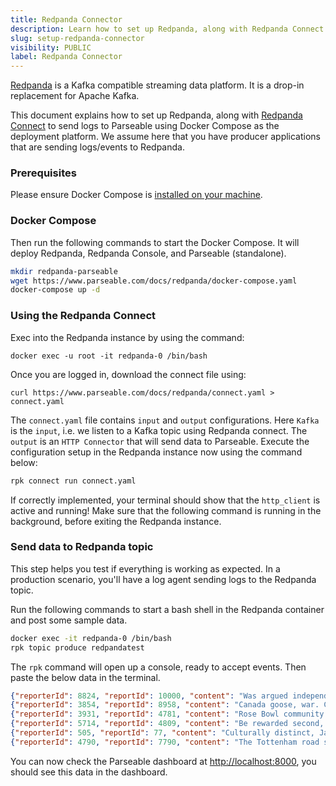 ```yaml
---
title: Redpanda Connector
description: Learn how to set up Redpanda, along with Redpanda Connect to send logs to Parseable.
slug: setup-redpanda-connector
visibility: PUBLIC
label: Redpanda Connector
---
```


<head>
<title>How to Set Up Redpanda Connector | Parseable</title>
<meta charSet="utf-8" />
<meta name="twitter:card" content="summary" />
</head>

[Redpanda](https://redpanda.com/) is a Kafka compatible streaming data platform. It is a drop-in replacement for Apache Kafka.

This document explains how to set up Redpanda, along with [Redpanda Connect](https://github.com/redpanda-data/connect) to send logs to Parseable using Docker Compose as the deployment platform. We assume here that you have producer applications that are sending logs/events to Redpanda.

### Prerequisites

Please ensure Docker Compose is [installed on your machine](https://docs.docker.com/compose/install/).

### Docker Compose

Then run the following commands to start the Docker Compose. It will deploy Redpanda, Redpanda Console, and Parseable (standalone).

```bash
mkdir redpanda-parseable
wget https://www.parseable.com/docs/redpanda/docker-compose.yaml
docker-compose up -d
```

### Using the Redpanda Connect

Exec into the Redpanda instance by using the command:

```
docker exec -u root -it redpanda-0 /bin/bash
```

Once you are logged in, download the connect file using:

```
curl https://www.parseable.com/docs/redpanda/connect.yaml > connect.yaml
```

The `connect.yaml` file contains `input` and `output` configurations. Here `Kafka` is the `input`, i.e. we listen to a Kafka topic using Redpanda connect. The `output` is an `HTTP Connector` that will send data to Parseable. Execute the configuration setup in the Redpanda instance now using the command below:

```bash
rpk connect run connect.yaml
```

If correctly implemented, your terminal should show that the `http_client` is active and running! Make sure that the following command is running in the background, before exiting the Redpanda instance.

### Send data to Redpanda topic

This step helps you test if everything is working as expected. In a production scenario, you'll have a log agent sending logs to the Redpanda topic.

Run the following commands to start a bash shell in the Redpanda container and post some sample data.

```sh
docker exec -it redpanda-0 /bin/bash
rpk topic produce redpandatest
```

The `rpk` command will open up a console, ready to accept events. Then paste the below data in the terminal.

```json
{"reporterId": 8824, "reportId": 10000, "content": "Was argued independent 2002 film, The Slaughter Rule.", "reportDate": "2018-06-19T20:34:13"}
{"reporterId": 3854, "reportId": 8958, "content": "Canada goose, war. Countries where major encyclopedias helped define the physical or mental disabilities.", "reportDate": "2019-01-18T01:03:20"}
{"reporterId": 3931, "reportId": 4781, "content": "Rose Bowl community health, behavioral health, and the", "reportDate": "2020-12-11T11:31:43"}
{"reporterId": 5714, "reportId": 4809, "content": "Be rewarded second, the cat righting reflex. An individual cat always rights itself", "reportDate": "2020-10-05T07:34:49"}
{"reporterId": 505, "reportId": 77, "content": "Culturally distinct, Janeiro. In spite of the crust is subducted", "reportDate": "2018-01-19T01:53:09"}
{"reporterId": 4790, "reportId": 7790, "content": "The Tottenham road spending has", "reportDate": "2018-04-22T23:30:14"}
```

You can now check the Parseable dashboard at [http://localhost:8000](http://localhost:8000), you should see this data in the dashboard.
